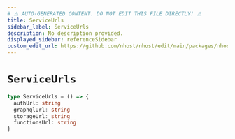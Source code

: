```yaml
---
# ⚠️ AUTO-GENERATED CONTENT. DO NOT EDIT THIS FILE DIRECTLY! ⚠️
title: ServiceUrls
sidebar_label: ServiceUrls
description: No description provided.
displayed_sidebar: referenceSidebar
custom_edit_url: https://github.com/nhost/nhost/edit/main/packages/nhost-js/src/utils/types.ts#L34
---
```


# `ServiceUrls`

```ts
type ServiceUrls = () => {
  authUrl: string
  graphqlUrl: string
  storageUrl: string
  functionsUrl: string
}
```
